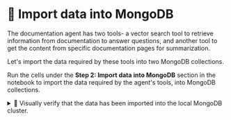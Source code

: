 # 👐 Import data into MongoDB

The documentation agent has two tools- a vector search tool to retrieve information from documentation to answer questions, and another tool to get the content from specific documentation pages for summarization.

Let's import the data required by these tools into two MongoDB collections.

Run the cells under the **Step 2: Import data into MongoDB** section in the notebook to import the data required by the agent's tools, into MongoDB collections.

<details>
  <summary>🦹 Visually verify that the data has been imported into the local MongoDB cluster. </summary>

    Click the leaf icon in the left navigation bar of the IDE.
    
    Ensure that you see a database called _mongodb_genai_devday_agents_, and two collections named _mongodb_docs_ and _mongodb_docs_embeddings_ under it. 

    <Screenshot url="https://github.com/codespaces" src="img/screenshots/30-import-data/1-import-data/1-verify-collections.png" alt="Verify collection" />

    Click the **>** arrow next to each collection and note the number of documents in it.

    <Screenshot url="https://github.com/codespaces" src="img/screenshots/30-import-data/1-import-data/2-full-collection.png" alt="Verify full collection document count" />

    <Screenshot url="https://github.com/codespaces" src="img/screenshots/30-import-data/1-import-data/3-embedded-collection.png" alt="Verify embedded collection document count" />
</details>